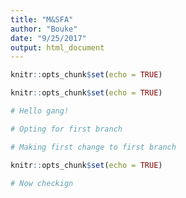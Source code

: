 ```yaml
---
title: "M&SFA"
author: "Bouke"
date: "9/25/2017"
output: html_document
---
```


```r
knitr::opts_chunk$set(echo = TRUE)
```

```r
knitr::opts_chunk$set(echo = TRUE)

# Hello gang! 

# Opting for first branch

# Making first change to first branch

```

```r
knitr::opts_chunk$set(echo = TRUE)

# Now checkign 

```